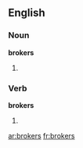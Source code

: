 ==English==

===Noun===
'''brokers'''

# {{plural of|[[broker]]}}

===Verb===
'''brokers'''

# {{third-person singular of|[[broker]]}}

[[ar:brokers]]
[[fr:brokers]]